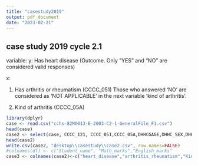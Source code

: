 ```yaml
---
title: "casestudy2019"
output: pdf_document
date: "2023-02-21"
---
```


## case study 2019 cycle 2.1 
variable: 
y: Has heart disease (Outcome. Only “YES” and “NO” are considered valid responses)

x:

1. Has arthritis or rheumatism (CCCC_051) Those who answered ‘NO’ are considered as ‘NOT APPLICABLE’ in the next variable ‘kind of arthritis’.
  
2. Kind of arthritis (CCCC_05A) 

```r
library(dplyr)
case <- read.csv("cchs-82M0013-E-2003-C2-1-GeneralFile_F1.csv")
head(case)
case2 <- select(case, CCCC_121, CCCC_051,CCCC_05A,DHHCGAGE,DHHC_SEX,DHHCGMS,SDCCGRAC,SDCCFIMM,SDCCGRES,EDUCDR04,INCCGHH,HWTCGBMI,PACCDPAI,HCUC_1AA,SMKCDSTY,ALCCDTYP,CCCC_071,CCCC_101,CCCC_91B,FVCCDTOT,GENC_07,GEOCGPRV,WTSC_M)
head(case2)
write.csv(case2, "desktop\\casestudy\\case2.csv", row.names=FALSE)
#colnames(df) <- c("Student_name", "Math_marks","English_marks"
case3 <- colnames(case2)<-c("heart_disease","arthritis_rheumatism","Kind_of_arthritis","Age","Sex","Marital_Status","Cultural","Immigrant_status","time_in_canada","education","income","BMI","PAI","doctor","smoker","drinker","high_blood_pressure","diabetes","emphysema_COPD","Daily_consumption","stress","province","Sampling_weight"))
```

